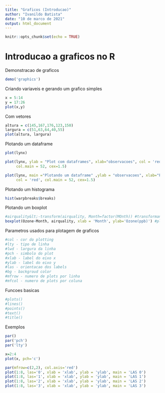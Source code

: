 ---
title: "Graficos (Introducao)"
author: "Ivanildo Batista"
date: "10 de marco de 2021"
output: html_document
---

```{r setup, include=FALSE}
knitr::opts_chunk$set(echo = TRUE)
```

# Introducao a graficos no R

Demonstracao de graficos
```{r}
demo('graphics')
```

Criando variaveis e gerando um grafico simples
```{r}
x = 5:14
y = 17:26
plot(x,y)
```

Com vetores
```{r}
altura = c(145,167,176,123,150)
largura = c(51,63,64,40,55)
plot(altura, largura)
```

Plotando um dataframe
```{r}
plot(lynx)

plot(lynx, ylab = "Plot com dataframes", xlab="observacoes", col = 'red',
     col.main = 52, cex=1.5)

plot(lynx, main ="Plotando um dataframe" ,ylab = "observacoes", xlab="Periodo", 
     col = 'red', col.main = 52, cex=1.5)
```

Plotando um histograma
```{r}
hist(warpbreaks$breaks)
```

Plotando um boxplot
```{r}
#airquality&lt;-transform(airquality, Month=factor(MOnth)) #transformando a coluna Month em fator
boxplot(Ozone~Month, airquality, xlab = 'Month', ylab='Ozone(ppb)') #plotando o boxplot
```

Parametros usados para plotagem de graficos

```{r}
#col - cor do plotting
#lty - tipo de linha
#lwd - largura da linha
#pch - simbolo do plot
#xlab - label do eixo x
#ylab - label do eixo y
#las - orientacao dos labels
#bg - backgroud color
#mfrow - numero de plots por linha
#mfcol - numero de plots por coluna
```

Funcoes basicas

```{r}
#plots()
#lines()
#points()
#text()
#title()
```

Exemplos
```{r}
par()
par('pch')
par('lty')
```

```{r}
x=2:4
plot(x, pch='c')
```

```{r}
par(mfrow=c(2,2), col.axis='red')
plot(1:8, las='0', xlab = 'xlab', ylab = 'ylab', main = 'LAS 0')
plot(1:8, las='1', xlab = 'xlab', ylab = 'ylab', main = 'LAS 1')
plot(1:8, las='2', xlab = 'xlab', ylab = 'ylab', main = 'LAS 2')
plot(1:8, las='3', xlab = 'xlab', ylab = 'ylab', main = 'LAS 3')
```